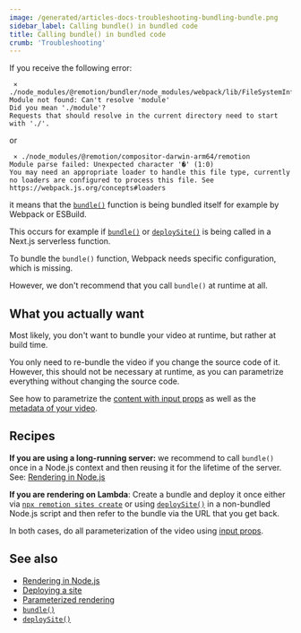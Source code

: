 ```yaml
---
image: /generated/articles-docs-troubleshooting-bundling-bundle.png
sidebar_label: Calling bundle() in bundled code
title: Calling bundle() in bundled code
crumb: 'Troubleshooting'
---
```


If you receive the following error:

```
 ⨯ ./node_modules/@remotion/bundler/node_modules/webpack/lib/FileSystemInfo.js:9:0
Module not found: Can't resolve 'module'
Did you mean './module'?
Requests that should resolve in the current directory need to start with './'.
```

or

```
 ⨯ ./node_modules/@remotion/compositor-darwin-arm64/remotion
Module parse failed: Unexpected character '�' (1:0)
You may need an appropriate loader to handle this file type, currently no loaders are configured to process this file. See https://webpack.js.org/concepts#loaders
```

it means that the [`bundle()`](/docs/bundle) function is being bundled itself for example by Webpack or ESBuild.

This occurs for example if [`bundle()`](/docs/bundle) or [`deploySite()`](/docs/lambda/deploysite) is being called in a Next.js serverless function.

To bundle the `bundle()` function, Webpack needs specific configuration, which is missing.

However, we don't recommend that you call `bundle()` at runtime at all.

## What you actually want

Most likely, you don't want to bundle your video at runtime, but rather at build time.

You only need to re-bundle the video if you change the source code of it. However, this should not be necessary at runtime, as you can parametrize everything without changing the source code.

See how to parametrize the [content with input props](/docs/passing-props) as well as the [metadata of your video](/docs/dynamic-metadata).

## Recipes

**If you are using a long-running server:** we recommend to call `bundle()` once in a Node.js context and then reusing it for the lifetime of the server. See: [Rendering in Node.js](/docs/ssr-node)

**If you are rendering on Lambda**: Create a bundle and deploy it once either via [`npx remotion sites create`](/docs/lambda/cli/sites/create) or using [`deploySite()`](/docs/lambda/deploysite) in a non-bundled Node.js script and then refer to the bundle via the URL that you get back.

In both cases, do all parameterization of the video using [input props](/docs/parameterized-rendering).

## See also

- [Rendering in Node.js](/docs/ssr-node)
- [Deploying a site](/docs/lambda/deploysite)
- [Parameterized rendering](/docs/parameterized-rendering)
- [`bundle()`](/docs/bundle)
- [`deploySite()`](/docs/lambda/deploysite)
